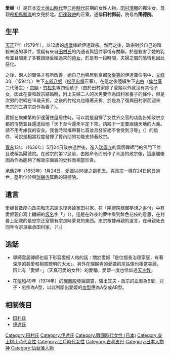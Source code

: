 {{japanese|japanese=愛姫|kana=めごひめ/よしひめ|romaji=Megohime / Yoshihime}}
'''愛姬'''（{{bd|1568年|5月13日|1653年|2月21日|}}）是日本[[安土桃山時代|安土桃山時代]]至[[江戶時代|江戶時代]]前期的女性人物。[[田村清顯|田村清顯]]的獨生女。母親是[[相馬顯胤|相馬顯胤]]的女兒於北。[[伊達政宗|伊達政宗]]的正室。通稱'''田村御前'''，院号為'''陽德院'''。

== 生平 ==
[[天正_(日本)|天正]]7年（1579年），以12歲的[[虛歲|虛歲]]嫁給伊達政宗。然而之後，政宗對於自己的暗殺未遂的事件，懷疑有來自[[田村氏|田村氏]]的內通者與這件事情有關聯，於是殺害了她的乳母並且賜死了多數跟隨愛姬過來的[[侍女|侍女]]，於是有一段時間，夫婦之間的感情也因此惡化。

之後，兩人的關係才有所改善，她自己也移居到京都[[聚樂第|聚樂第]]的伊達藩住宅中、[[文祿|文祿]]3年（1594年）生下[[五郎八姬|五郎八姬]]（[[松平忠輝|松平忠輝]]正室）。在這之後陸續生下[[伊達忠宗|忠宗]]（[[仙台藩|仙台藩]]二代藩主）・[[伊達宗綱|宗綱]]・[[伊達竹松丸|竹松丸]]等四個孩子（由於田村家除了愛姬以外就沒有其他子女，因此在要和政宗結婚時，附上夫婦二人的次男要作為田村家養子的條件，但是次男的宗綱在16歳夭折。之後的竹松丸也跟著夭折，於是為了復興田村家而迎來忠宗的三男宗良作為養子）。

愛姬在聚樂第的伊達藩住屋居住時，可以說是發揮了女性外交官的功能告知政宗京都的情勢並且還送給他「天下至今還未平定下來。請殿下一定要跟隨天地的大義。請不用考慮我的安全。我會時常攜帶著匕首並且發誓絕不會受到汙辱」（{{lang|ja|天下はいまだ定まっておりませぬ。殿は天地の大義に従って去就をお決め下さりませ。私の身はお案じなさいますな。匕首を常に懐に持っております。誓って辱めは受けませぬ}}）的信件，可說是相當程度發揮了賢內助的功能支持著政宗。

[[寬永|寬永]]13年（1636年）5月24日政宗過世後，進入[[瑞巖寺|瑞巖寺]]的雲居禪師門的佛門下並且改稱為陽德院。在政宗的第17忌前，由她命令而制作了木造的政宗像，這座雕像因為作為能夠了解政宗面貌的史料而相當珍貴。

[[承應|承應]]2年（1653年）1月24日，愛姬以86歲之齡死去。與政宗一樣在24日同日過世。墓所位於與[[瑞巌寺|瑞巌寺]]緊臨的陽德院。

== 遺言 ==
愛姬曾數度向政宗和忠宗請求復興娘家田村家。在「陽德院様御夢想之書付」中有愛姬親自寫上纖細的[[日語假名|仮名]]字「{{lang|ja|いろよきはなのえたをこそみる}}」（{{lang|ja|色良き花の枝をこぞみる}}），這是在昨夜的夢中看到鮮色花枝的意思，在封套上記載的是忠宗正室懷有宗良時夢見的東西。忠宗根據母親的遺言，在母親死去同年令宗良繼承田村家。（『{{lang|ja|シリーズ藩物語－一関藩}}』）

== 逸話 ==
*導師雲居禪師也留下形容愛姬人格的話：關於愛姬「是位擅長治理家庭，有著深厚的慈愛和相當聰明的太太」。另外在瑞巌寺的愛姬的尼姑像也相當美麗，因此有「愛姬={{lang|ja|めごい姫}}」（天真可愛的女性）的愛稱。愛姬一度也信仰過[[天主教|天主教]]。

*在[[昭和|昭和]]49年（1974年）的[[瑞鳳殿|瑞鳳殿]]發掘調査，驗出其夫・政宗的血型為B型，兒子・忠宗為A型，以此判斷出愛姬的[[血型|血型]]應為A型或AB型。

== 相關條目 ==
*[[田村氏|田村氏]]
*[[伊達氏|伊達氏]]

[[Category:田村氏|Category:田村氏]]
[[Category:伊達氏|Category:伊達氏]]
[[Category:戰國時代女性_(日本)|Category:戰國時代女性 (日本)]]
[[Category:安土桃山時代女性|Category:安土桃山時代女性]]
[[Category:江戶時代女性|Category:江戶時代女性]]
[[Category:吉利支丹|Category:吉利支丹]]
[[Category:日本人物神|Category:日本人物神]]
[[Category:仙台藩人物|Category:仙台藩人物]]